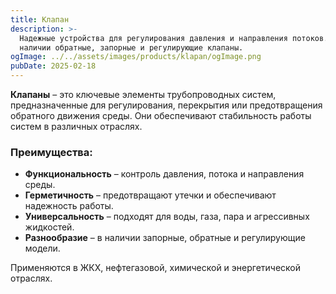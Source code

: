 ```yaml
---
title: Клапан
description: >-
  Надежные устройства для регулирования давления и направления потоков. В
  наличии обратные, запорные и регулирующие клапаны.
ogImage: ../../assets/images/products/klapan/ogImage.png
pubDate: 2025-02-18
---
```

**Клапаны** – это ключевые элементы трубопроводных систем, предназначенные для регулирования, перекрытия или предотвращения обратного движения среды. Они обеспечивают стабильность работы систем в различных отраслях.

### Преимущества:

* **Функциональность** – контроль давления, потока и направления среды.
* **Герметичность** – предотвращают утечки и обеспечивают надежность работы.
* **Универсальность** – подходят для воды, газа, пара и агрессивных жидкостей.
* **Разнообразие** – в наличии запорные, обратные и регулирующие модели.

Применяются в ЖКХ, нефтегазовой, химической и энергетической отраслях.
